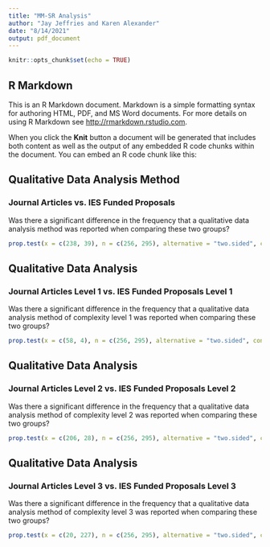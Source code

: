 ```yaml
---
title: "MM-SR Analysis"
author: "Jay Jeffries and Karen Alexander"
date: "8/14/2021"
output: pdf_document
---
```


```r
knitr::opts_chunk$set(echo = TRUE)
```

## R Markdown

This is an R Markdown document. Markdown is a simple formatting syntax for authoring HTML, PDF, and MS Word documents. For more details on using R Markdown see <http://rmarkdown.rstudio.com>.

When you click the **Knit** button a document will be generated that includes both content as well as the output of any embedded R code chunks within the document. You can embed an R code chunk like this:

## Qualitative Data Analysis Method
### Journal Articles vs. IES Funded Proposals
Was there a significant difference in the frequency that a qualitative data analysis method was reported when comparing these two groups?
```r
prop.test(x = c(238, 39), n = c(256, 295), alternative = "two.sided", conf.level = 0.95, correct = FALSE) 
```

## Qualitative Data Analysis
### Journal Articles Level 1 vs. IES Funded Proposals Level 1
Was there a significant difference in the frequency that a qualitative data analysis method of complexity level 1 was reported when comparing these two groups?
```r
prop.test(x = c(58, 4), n = c(256, 295), alternative = "two.sided", conf.level = 0.95, correct = FALSE) 
```

## Qualitative Data Analysis
### Journal Articles Level 2 vs. IES Funded Proposals Level 2
Was there a significant difference in the frequency that a qualitative data analysis method of complexity level 2 was reported when comparing these two groups?
```r
prop.test(x = c(206, 28), n = c(256, 295), alternative = "two.sided", conf.level = 0.95, correct = FALSE) 
```

## Qualitative Data Analysis
### Journal Articles Level 3 vs. IES Funded Proposals Level 3
Was there a significant difference in the frequency that a qualitative data analysis method of complexity level 3 was reported when comparing these two groups?
```r
prop.test(x = c(20, 227), n = c(256, 295), alternative = "two.sided", conf.level = 0.95, correct = FALSE) 
```